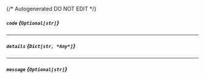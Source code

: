 {/* Autogenerated DO NOT EDIT  */}
##### `code` *{`Optional[str]`}*

---
##### `details` *{`Dict[str, *Any*]`}*

---
##### `message` *{`Optional[str]`}*

